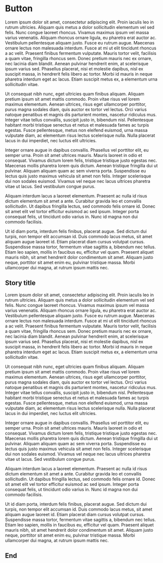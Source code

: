 

<Meta title="Button" component={Button} />

# Button

Lorem ipsum dolor sit amet, consectetur adipiscing elit. Proin iaculis leo in rutrum ultricies. Aliquam quis metus a dolor sollicitudin elementum vel sed felis. Nunc congue laoreet rhoncus. Vivamus maximus ipsum vel massa varius venenatis. Aliquam rhoncus ornare ligula, eu pharetra erat auctor ac. Vestibulum pellentesque aliquam justo. Fusce eu rutrum augue. Maecenas ornare lectus non malesuada interdum. Fusce at mi ut elit tincidunt rhoncus a ac velit. Praesent finibus fermentum vulputate. Mauris tortor velit, facilisis a quam vitae, fringilla rhoncus sem. Donec pretium mauris nec ex ornare, nec lacinia diam blandit. Aenean pulvinar hendrerit enim, at scelerisque ipsum varius sed. Phasellus placerat, nisi et molestie dapibus, nisl ex suscipit massa, in hendrerit felis libero ac tortor. Morbi id mauris in neque pharetra interdum eget ac lacus. Etiam suscipit metus ex, a elementum urna sollicitudin vitae.

Ut consequat nibh nunc, eget ultricies quam finibus aliquam. Aliquam pretium ipsum sit amet mattis commodo. Proin vitae risus vel lorem maximus elementum. Aenean ultrices, risus eget ullamcorper porttitor, purus magna sodales diam, quis auctor ex tortor vel lectus. Orci varius natoque penatibus et magnis dis parturient montes, nascetur ridiculus mus. Integer vitae tellus convallis, suscipit justo in, bibendum nisl. Pellentesque habitant morbi tristique senectus et netus et malesuada fames ac turpis egestas. Fusce pellentesque, metus non eleifend euismod, urna massa vulputate diam, ac elementum risus lectus scelerisque nulla. Nulla placerat lacus in dui imperdiet, nec luctus elit ultricies.

Integer ornare augue in dapibus convallis. Phasellus vel porttitor elit, eu semper urna. Proin sit amet ultrices mauris. Mauris laoreet in odio et consequat. Vivamus dictum lorem felis, tristique tristique justo egestas nec. Maecenas mollis pharetra lorem quis dictum. Aenean tristique fringilla dui ut pulvinar. Aliquam aliquam quam ac sem viverra porta. Suspendisse eu lectus quis justo maximus vehicula sit amet non felis. Integer scelerisque dui non sodales euismod. Vivamus vel neque nec lacus ultrices pharetra vitae ut lacus. Sed vestibulum congue purus.

Aliquam interdum lacus a laoreet elementum. Praesent ac nulla id risus dictum elementum sit amet a ante. Curabitur gravida leo et convallis sollicitudin. Ut dapibus fringilla lectus, sed commodo felis ornare id. Donec sit amet elit vel tortor efficitur euismod ac sed ipsum. Integer porta consequat felis, ut tincidunt odio varius in. Nunc id magna non dui commodo facilisis.

Ut id diam porta, interdum felis finibus, placerat augue. Sed dictum dui turpis, non tempor elit accumsan id. Duis commodo lacus metus, sit amet aliquam augue laoreet id. Etiam placerat diam cursus volutpat cursus. Suspendisse massa tortor, fermentum vitae sagittis a, bibendum nec tellus. Etiam leo sapien, mollis in faucibus eu, efficitur vel quam. Praesent aliquet mauris nibh, sit amet hendrerit dolor condimentum sit amet. Aliquam justo neque, porttitor sit amet enim eu, pulvinar tristique massa. Morbi ullamcorper dui magna, at rutrum ipsum mattis nec.

## Story title

Lorem ipsum dolor sit amet, consectetur adipiscing elit. Proin iaculis leo in rutrum ultricies. Aliquam quis metus a dolor sollicitudin elementum vel sed felis. Nunc congue laoreet rhoncus. Vivamus maximus ipsum vel massa varius venenatis. Aliquam rhoncus ornare ligula, eu pharetra erat auctor ac. Vestibulum pellentesque aliquam justo. Fusce eu rutrum augue. Maecenas ornare lectus non malesuada interdum. Fusce at mi ut elit tincidunt rhoncus a ac velit. Praesent finibus fermentum vulputate. Mauris tortor velit, facilisis a quam vitae, fringilla rhoncus sem. Donec pretium mauris nec ex ornare, nec lacinia diam blandit. Aenean pulvinar hendrerit enim, at scelerisque ipsum varius sed. Phasellus placerat, nisi et molestie dapibus, nisl ex suscipit massa, in hendrerit felis libero ac tortor. Morbi id mauris in neque pharetra interdum eget ac lacus. Etiam suscipit metus ex, a elementum urna sollicitudin vitae.

Ut consequat nibh nunc, eget ultricies quam finibus aliquam. Aliquam pretium ipsum sit amet mattis commodo. Proin vitae risus vel lorem maximus elementum. Aenean ultrices, risus eget ullamcorper porttitor, purus magna sodales diam, quis auctor ex tortor vel lectus. Orci varius natoque penatibus et magnis dis parturient montes, nascetur ridiculus mus. Integer vitae tellus convallis, suscipit justo in, bibendum nisl. Pellentesque habitant morbi tristique senectus et netus et malesuada fames ac turpis egestas. Fusce pellentesque, metus non eleifend euismod, urna massa vulputate diam, ac elementum risus lectus scelerisque nulla. Nulla placerat lacus in dui imperdiet, nec luctus elit ultricies.

Integer ornare augue in dapibus convallis. Phasellus vel porttitor elit, eu semper urna. Proin sit amet ultrices mauris. Mauris laoreet in odio et consequat. Vivamus dictum lorem felis, tristique tristique justo egestas nec. Maecenas mollis pharetra lorem quis dictum. Aenean tristique fringilla dui ut pulvinar. Aliquam aliquam quam ac sem viverra porta. Suspendisse eu lectus quis justo maximus vehicula sit amet non felis. Integer scelerisque dui non sodales euismod. Vivamus vel neque nec lacus ultrices pharetra vitae ut lacus. Sed vestibulum congue purus.

Aliquam interdum lacus a laoreet elementum. Praesent ac nulla id risus dictum elementum sit amet a ante. Curabitur gravida leo et convallis sollicitudin. Ut dapibus fringilla lectus, sed commodo felis ornare id. Donec sit amet elit vel tortor efficitur euismod ac sed ipsum. Integer porta consequat felis, ut tincidunt odio varius in. Nunc id magna non dui commodo facilisis.

Ut id diam porta, interdum felis finibus, placerat augue. Sed dictum dui turpis, non tempor elit accumsan id. Duis commodo lacus metus, sit amet aliquam augue laoreet id. Etiam placerat diam cursus volutpat cursus. Suspendisse massa tortor, fermentum vitae sagittis a, bibendum nec tellus. Etiam leo sapien, mollis in faucibus eu, efficitur vel quam. Praesent aliquet mauris nibh, sit amet hendrerit dolor condimentum sit amet. Aliquam justo neque, porttitor sit amet enim eu, pulvinar tristique massa. Morbi ullamcorper dui magna, at rutrum ipsum mattis nec.

## End
